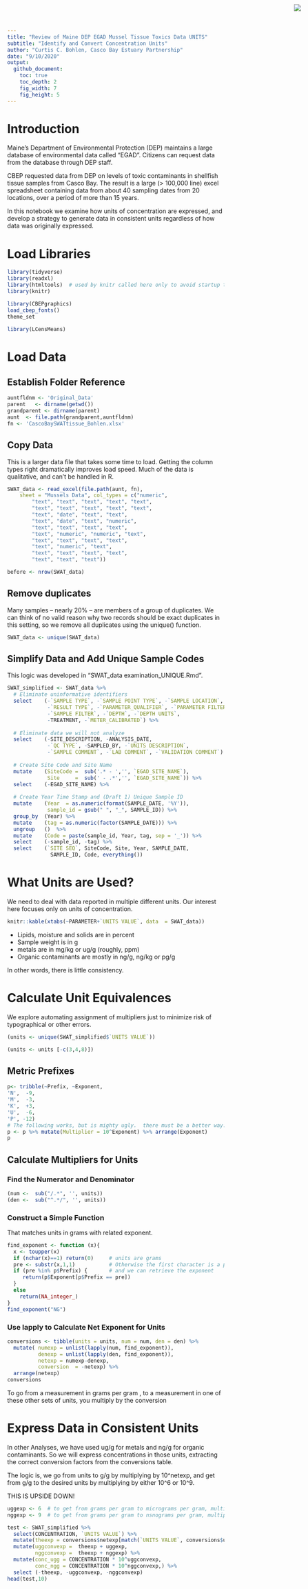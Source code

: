```yaml
---
title: "Review of Maine DEP EGAD Mussel Tissue Toxics Data UNITS"
subtitle: "Identify and Convert Concentration Units"
author: "Curtis C. Bohlen, Casco Bay Estuary Partnership"
date: "9/10/2020"
output:
  github_document:
    toc: true
    toc_depth: 2
    fig_width: 7
    fig_height: 5
---
```


<img
  src="https://www.cascobayestuary.org/wp-content/uploads/2014/04/logo_sm.jpg"
  style="position:absolute;top:10px;right:50px;" />

# Introduction
Maine's Department of Environmental Protection (DEP) maintains a large database
of environmental data called "EGAD".  Citizens can request data from the
database through DEP staff.

CBEP requested data from DEP on levels of toxic contaminants in shellfish
tissue samples from Casco Bay. The result is a large (> 100,000 line) excel
spreadsheet containing data from about 40 sampling dates from 20 locations, over
a period of more than 15 years.

In this notebook we examine how units of concentration are expressed, and
develop a strategy to generate data in consistent units regardless of how data
was originally expressed.


# Load Libraries
```r
library(tidyverse)
library(readxl)
library(htmltools)  # used by knitr called here only to avoid startup text later in document
library(knitr)

library(CBEPgraphics)
load_cbep_fonts()
theme_set

library(LCensMeans)
```
# Load Data
## Establish Folder Reference
```r
auntfldnm <- 'Original_Data'
parent   <- dirname(getwd())
grandparent <- dirname(parent)
aunt  <- file.path(grandparent,auntfldnm)
fn <- 'CascoBaySWATtissue_Bohlen.xlsx'
```

## Copy Data
This is a larger data file that takes some time to load.  Getting the column
types right dramatically improves load speed. Much of the data is qualitative,
and can't be handled in R.
```r
SWAT_data <- read_excel(file.path(aunt, fn), 
    sheet = "Mussels Data", col_types = c("numeric", 
        "text", "text", "text", "text", "text", 
        "text", "text", "text", "text", "text", 
        "text", "date", "text", "text", 
        "text", "date", "text", "numeric", 
        "text", "text", "text", "text", 
        "text", "numeric", "numeric", "text", 
        "text", "text", "text", "text", 
        "text", "numeric", "text", 
        "text", "text", "text", "text", 
        "text", "text", "text"))

before <- nrow(SWAT_data)
```

## Remove duplicates
Many samples -- nearly 20% -- are members of a group of duplicates.  We can
think of no valid reason why two records should be exact duplicates in this
setting, so we remove all duplicates using the unique() function.

```r
SWAT_data <- unique(SWAT_data)
```

## Simplify Data and Add Unique Sample Codes
This logic was developed in "SWAT_data examination_UNIQUE.Rmd".
```r
SWAT_simplified <- SWAT_data %>%
  # Eliminate uninformative identifiers
  select    (-`SAMPLE TYPE`, -`SAMPLE POINT TYPE`, -`SAMPLE LOCATION`,
             -`RESULT TYPE`, -`PARAMETER_QUALIFIER`, -`PARAMETER FILTERED`,
             -`SAMPLE FILTER`, -`DEPTH`, -`DEPTH UNITS`,
             -TREATMENT, -`METER_CALIBRATED`) %>%
  
  # Eliminate data we will not analyze
  select    (-SITE_DESCRIPTION, -ANALYSIS_DATE,
             -`QC TYPE`, -SAMPLED_BY, -`UNITS DESCRIPTION`,
             -`SAMPLE COMMENT`, -`LAB COMMENT`, -`VALIDATION COMMENT`) %>%
  
  # Create Site Code and Site Name
  mutate    (SiteCode =  sub('.* - ','', `EGAD_SITE_NAME`), 
             Site     =  sub(' - .*','', `EGAD_SITE_NAME`)) %>%
  select    (-EGAD_SITE_NAME) %>%
  
  # Create Year Time Stamp and (Draft 1) Unique Sample ID
  mutate    (Year  = as.numeric(format(SAMPLE_DATE, '%Y')),
             sample_id = gsub(" ", "_", SAMPLE_ID)) %>%
  group_by  (Year) %>%
  mutate    (tag = as.numeric(factor(SAMPLE_DATE))) %>%
  ungroup   ()  %>%
  mutate    (Code = paste(sample_id, Year, tag, sep = '_')) %>%
  select    (-sample_id, -tag) %>%
  select    (`SITE SEQ`, SiteCode, Site, Year, SAMPLE_DATE,
              SAMPLE_ID, Code, everything())
```

# What Units are Used?
We need to deal with data reported in multiple different units. Our interest
here focuses only on units of concentration.

```r
knitr::kable(xtabs(~PARAMETER+`UNITS VALUE`, data  = SWAT_data))
```

*  Lipids, moisture and solids are in percent  
*  Sample weight is in g  
*  metals are in mg/kg or ug/g (roughly, ppm)  
*  Organic contaminants are mostly in ng/g, ng/kg or pg/g 

In other words, there is little consistency.


# Calculate Unit Equivalences
We explore automating assignment of multipliers just to minimize risk of
typographical or other errors.

```r
(units <- unique(SWAT_simplified$`UNITS VALUE`))
```
```r
(units <- units [-c(3,4,8)])
```
## Metric Prefixes
```r
p<- tribble(~Prefix, ~Exponent,
'N',  -9,
'M',  -3,
'K',  +3,
'U',  -6,
'P', -12)
# The following works, but is mighty ugly.  there must be a better way....
p <- p %>% mutate(Multiplier = 10^Exponent) %>% arrange(Exponent)
p
```

## Calculate Multipliers for Units
### Find the Numerator and Denominator
```r
(num <-  sub("/.*", '', units))
(den <-  sub("^.*/", '', units))
```
### Construct a Simple Function
That matches units in grams with related exponent.
```r
find_exponent <- function (x){
  x <- toupper(x)
  if (nchar(x)==1) return(0)     # units are grams
  pre <- substr(x,1,1)           # Otherwise the first character is a prefix
  if (pre %in% p$Prefix) {       # and we can retrieve the exponent
     return(p$Exponent[p$Prefix == pre])
  }
  else
    return(NA_integer_)
}
find_exponent("NG")
```
### Use lapply to Calculate Net Exponent for Units 
```r
conversions <- tibble(units = units, num = num, den = den) %>%
  mutate( numexp = unlist(lapply(num, find_exponent)),
          denexp = unlist(lapply(den, find_exponent)),
          netexp = numexp-denexp,
          conversion  = -netexp) %>%
  arrange(netexp)
conversions
```
To go from a measurement in grams per gram , to a measurement in one of these
other sets of units, you multiply by the conversion



# Express Data in Consistent Units
In other Analyses, we have used ug/g for metals and ng/g for organic
contaminants.  So we will express concentrations in those units,
extracting the correct conversion factors from the conversions table.

The logic is, we go from units to g/g by multiplying by 10^netexp, and get from
g/g to the desired units by multiplying by either 10^6 or 10^9.

######## THIS IS UPSIDE DOWN! #########
```r
uggexp <- 6  # to get from grams per gram to micrograms per gram, multiply by 10^6
nggexp <- 9  # to get from grams per gram to nsnograms per gram, multiply by time 10^6

test <- SWAT_simplified %>% 
  select(CONCENTRATION, `UNITS VALUE`) %>%
  mutate(theexp = conversions$netexp[match(`UNITS VALUE`, conversions$units)]) %>%
  mutate(uggconvexp =  theexp + uggexp,
         nggconvexp =  theexp + nggexp) %>%
  mutate(conc_ugg = CONCENTRATION * 10^uggconvexp,
         conc_ngg = CONCENTRATION * 10^nggconvexp,) %>%
  select (-theexp, -uggconvexp, -nggconvexp)
head(test,10)
```



